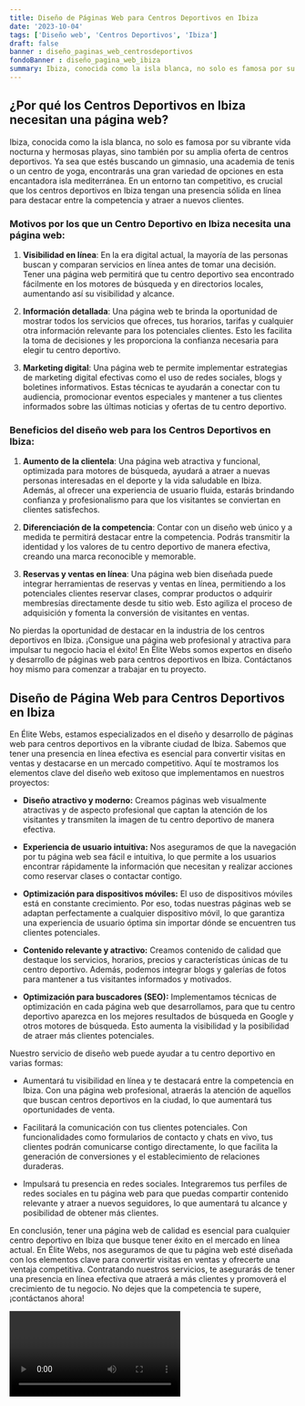 ```yaml
---
title: Diseño de Páginas Web para Centros Deportivos en Ibiza
date: '2023-10-04'
tags: ['Diseño web', 'Centros Deportivos', 'Ibiza']
draft: false
banner : diseño_paginas_web_centrosdeportivos
fondoBanner : diseño_pagina_web_ibiza
summary: Ibiza, conocida como la isla blanca, no solo es famosa por su vibrante vida nocturna y hermosas playas, sino también por su amplia oferta de centros deportivos. Ya sea que estés buscando un gimnasio, una academia de tenis o un centro de yoga, encontrarás una gran variedad de opciones en esta encantadora isla mediterránea. En un entorno tan competitivo, es crucial que los centros deportivos en Ibiza tengan una presencia sólida en línea para destacar entre la competencia y atraer a nuevos clientes.
---
```


## ¿Por qué los Centros Deportivos en Ibiza necesitan una página web?

Ibiza, conocida como la isla blanca, no solo es famosa por su vibrante vida nocturna y hermosas playas, sino también por su amplia oferta de centros deportivos. Ya sea que estés buscando un gimnasio, una academia de tenis o un centro de yoga, encontrarás una gran variedad de opciones en esta encantadora isla mediterránea. En un entorno tan competitivo, es crucial que los centros deportivos en Ibiza tengan una presencia sólida en línea para destacar entre la competencia y atraer a nuevos clientes.

### Motivos por los que un Centro Deportivo en Ibiza necesita una página web:

1. **Visibilidad en línea**: En la era digital actual, la mayoría de las personas buscan y comparan servicios en línea antes de tomar una decisión. Tener una página web permitirá que tu centro deportivo sea encontrado fácilmente en los motores de búsqueda y en directorios locales, aumentando así su visibilidad y alcance.

2. **Información detallada**: Una página web te brinda la oportunidad de mostrar todos los servicios que ofreces, tus horarios, tarifas y cualquier otra información relevante para los potenciales clientes. Esto les facilita la toma de decisiones y les proporciona la confianza necesaria para elegir tu centro deportivo.

3. **Marketing digital**: Una página web te permite implementar estrategias de marketing digital efectivas como el uso de redes sociales, blogs y boletines informativos. Estas técnicas te ayudarán a conectar con tu audiencia, promocionar eventos especiales y mantener a tus clientes informados sobre las últimas noticias y ofertas de tu centro deportivo.

### Beneficios del diseño web para los Centros Deportivos en Ibiza:

1. **Aumento de la clientela**: Una página web atractiva y funcional, optimizada para motores de búsqueda, ayudará a atraer a nuevas personas interesadas en el deporte y la vida saludable en Ibiza. Además, al ofrecer una experiencia de usuario fluida, estarás brindando confianza y profesionalismo para que los visitantes se conviertan en clientes satisfechos.

2. **Diferenciación de la competencia**: Contar con un diseño web único y a medida te permitirá destacar entre la competencia. Podrás transmitir la identidad y los valores de tu centro deportivo de manera efectiva, creando una marca reconocible y memorable.

3. **Reservas y ventas en línea**: Una página web bien diseñada puede integrar herramientas de reservas y ventas en línea, permitiendo a los potenciales clientes reservar clases, comprar productos o adquirir membresías directamente desde tu sitio web. Esto agiliza el proceso de adquisición y fomenta la conversión de visitantes en ventas.

No pierdas la oportunidad de destacar en la industria de los centros deportivos en Ibiza. ¡Consigue una página web profesional y atractiva para impulsar tu negocio hacia el éxito! En Élite Webs somos expertos en diseño y desarrollo de páginas web para centros deportivos en Ibiza. Contáctanos hoy mismo para comenzar a trabajar en tu proyecto.

<GifSeo />

<Cta />

## Diseño de Página Web para Centros Deportivos en Ibiza

En Élite Webs, estamos especializados en el diseño y desarrollo de páginas web para centros deportivos en la vibrante ciudad de Ibiza. Sabemos que tener una presencia en línea efectiva es esencial para convertir visitas en ventas y destacarse en un mercado competitivo. Aquí te mostramos los elementos clave del diseño web exitoso que implementamos en nuestros proyectos:

- **Diseño atractivo y moderno:** Creamos páginas web visualmente atractivas y de aspecto profesional que captan la atención de los visitantes y transmiten la imagen de tu centro deportivo de manera efectiva.

- **Experiencia de usuario intuitiva:** Nos aseguramos de que la navegación por tu página web sea fácil e intuitiva, lo que permite a los usuarios encontrar rápidamente la información que necesitan y realizar acciones como reservar clases o contactar contigo.

- **Optimización para dispositivos móviles:** El uso de dispositivos móviles está en constante crecimiento. Por eso, todas nuestras páginas web se adaptan perfectamente a cualquier dispositivo móvil, lo que garantiza una experiencia de usuario óptima sin importar dónde se encuentren tus clientes potenciales.

- **Contenido relevante y atractivo:** Creamos contenido de calidad que destaque los servicios, horarios, precios y características únicas de tu centro deportivo. Además, podemos integrar blogs y galerías de fotos para mantener a tus visitantes informados y motivados.

- **Optimización para buscadores (SEO):** Implementamos técnicas de optimización en cada página web que desarrollamos, para que tu centro deportivo aparezca en los mejores resultados de búsqueda en Google y otros motores de búsqueda. Esto aumenta la visibilidad y la posibilidad de atraer más clientes potenciales.

Nuestro servicio de diseño web puede ayudar a tu centro deportivo en varias formas:

- Aumentará tu visibilidad en línea y te destacará entre la competencia en Ibiza. Con una página web profesional, atraerás la atención de aquellos que buscan centros deportivos en la ciudad, lo que aumentará tus oportunidades de venta.

- Facilitará la comunicación con tus clientes potenciales. Con funcionalidades como formularios de contacto y chats en vivo, tus clientes podrán comunicarse contigo directamente, lo que facilita la generación de conversiones y el establecimiento de relaciones duraderas.

- Impulsará tu presencia en redes sociales. Integraremos tus perfiles de redes sociales en tu página web para que puedas compartir contenido relevante y atraer a nuevos seguidores, lo que aumentará tu alcance y posibilidad de obtener más clientes.

En conclusión, tener una página web de calidad es esencial para cualquier centro deportivo en Ibiza que busque tener éxito en el mercado en línea actual. En Élite Webs, nos aseguramos de que tu página web esté diseñada con los elementos clave para convertir visitas en ventas y ofrecerte una ventaja competitiva. Contratando nuestros servicios, te asegurarás de tener una presencia en línea efectiva que atraerá a más clientes y promoverá el crecimiento de tu negocio. No dejes que la competencia te supere, ¡contáctanos ahora!

<Video />

<CtaBot job='Centros Deportivos' city='Ibiza'/>

<Gmaps query='Ibiza+españa+maps' />